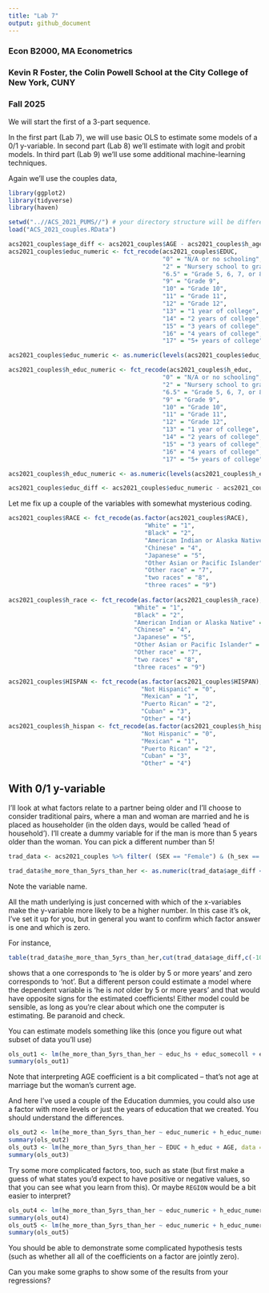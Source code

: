 ---
title: "Lab 7"
output: github_document
---
  
### Econ B2000, MA Econometrics
### Kevin R Foster, the Colin Powell School at the City College of New York, CUNY
### Fall 2025
  
We will start the first of a 3-part sequence.

In the first part (Lab 7), we will use basic OLS to estimate some models of a 0/1 y-variable. In second part (Lab 8) we'll estimate with logit and probit models. In third part (Lab 9) we'll use some additional machine-learning techniques.

Again we'll use the couples data,

```{r warning=FALSE, message=FALSE}
library(ggplot2)
library(tidyverse)
library(haven)

setwd("..//ACS_2021_PUMS//") # your directory structure will be different
load("ACS_2021_couples.RData")

```

```{r echo=FALSE, message=FALSE}
acs2021_couples$age_diff <- acs2021_couples$AGE - acs2021_couples$h_age
acs2021_couples$educ_numeric <- fct_recode(acs2021_couples$EDUC,
                                           "0" = "N/A or no schooling",
                                           "2" = "Nursery school to grade 4",
                                           "6.5" = "Grade 5, 6, 7, or 8",
                                           "9" = "Grade 9",
                                           "10" = "Grade 10",
                                           "11" = "Grade 11",
                                           "12" = "Grade 12",
                                           "13" = "1 year of college",
                                           "14" = "2 years of college",
                                           "15" = "3 years of college",
                                           "16" = "4 years of college",
                                           "17" = "5+ years of college")

acs2021_couples$educ_numeric <- as.numeric(levels(acs2021_couples$educ_numeric))[acs2021_couples$educ_numeric]

acs2021_couples$h_educ_numeric <- fct_recode(acs2021_couples$h_educ,
                                           "0" = "N/A or no schooling",
                                           "2" = "Nursery school to grade 4",
                                           "6.5" = "Grade 5, 6, 7, or 8",
                                           "9" = "Grade 9",
                                           "10" = "Grade 10",
                                           "11" = "Grade 11",
                                           "12" = "Grade 12",
                                           "13" = "1 year of college",
                                           "14" = "2 years of college",
                                           "15" = "3 years of college",
                                           "16" = "4 years of college",
                                           "17" = "5+ years of college")

acs2021_couples$h_educ_numeric <- as.numeric(levels(acs2021_couples$h_educ_numeric))[acs2021_couples$h_educ_numeric]

acs2021_couples$educ_diff <- acs2021_couples$educ_numeric - acs2021_couples$h_educ_numeric

```

Let me fix up a couple of the variables with somewhat mysterious coding.
```{r}
acs2021_couples$RACE <- fct_recode(as.factor(acs2021_couples$RACE),
                                      "White" = "1",
                                      "Black" = "2",
                                      "American Indian or Alaska Native" = "3",
                                      "Chinese" = "4",
                                      "Japanese" = "5",
                                      "Other Asian or Pacific Islander" = "6",
                                      "Other race" = "7",
                                      "two races" = "8",
                                      "three races" = "9")
                                      
acs2021_couples$h_race <- fct_recode(as.factor(acs2021_couples$h_race),
                                   "White" = "1",
                                   "Black" = "2",
                                   "American Indian or Alaska Native" = "3",
                                   "Chinese" = "4",
                                   "Japanese" = "5",
                                   "Other Asian or Pacific Islander" = "6",
                                   "Other race" = "7",
                                   "two races" = "8",
                                   "three races" = "9")

acs2021_couples$HISPAN <- fct_recode(as.factor(acs2021_couples$HISPAN),
                                     "Not Hispanic" = "0",
                                     "Mexican" = "1",
                                     "Puerto Rican" = "2",
                                     "Cuban" = "3",
                                     "Other" = "4")
acs2021_couples$h_hispan <- fct_recode(as.factor(acs2021_couples$h_hispan),
                                     "Not Hispanic" = "0",
                                     "Mexican" = "1",
                                     "Puerto Rican" = "2",
                                     "Cuban" = "3",
                                     "Other" = "4")

```


## With 0/1 y-variable
I'll look at what factors relate to a partner being older and I'll choose to consider traditional pairs, where a man and woman are married and he is placed as householder (in the olden days, would be called 'head of household'). I'll create a dummy variable for if the man is more than 5 years older than the woman. You can pick a different number than 5! 

```{r}
trad_data <- acs2021_couples %>% filter( (SEX == "Female") & (h_sex == "Male") )

trad_data$he_more_than_5yrs_than_her <- as.numeric(trad_data$age_diff < -5)

```

Note the variable name.

All the math underlying is just concerned with which of the x-variables make the y-variable more likely to be a higher number. In this case it's ok, I've set it up for you, but in general you want to confirm which factor answer is one and which is zero.

For instance,
```{r eval=FALSE}
table(trad_data$he_more_than_5yrs_than_her,cut(trad_data$age_diff,c(-100,-10, -5, 0, 5, 10, 100)))
```
shows that a one corresponds to 'he is older by 5 or more years' and zero corresponds to 'not'. But a different person could estimate a model where the dependent variable is 'he is *not* older by 5 or more years' and that would have opposite signs for the estimated coefficients! Either model could be sensible, as long as you're clear about which one the computer is estimating. Be paranoid and check.

You can estimate models something like this (once you figure out what subset of data you'll use)
```{r eval=FALSE}
ols_out1 <- lm(he_more_than_5yrs_than_her ~ educ_hs + educ_somecoll + educ_college + educ_advdeg + AGE, data = trad_data)
summary(ols_out1)
```

Note that interpreting AGE coefficient is a bit complicated -- that's not age at marriage but the woman's current age.

And here I've used a couple of the Education dummies, you could also use a factor with more levels or just the years of education that we created. You should understand the differences. 

```{r eval=FALSE}
ols_out2 <- lm(he_more_than_5yrs_than_her ~ educ_numeric + h_educ_numeric + AGE, data = trad_data)
summary(ols_out2)
ols_out3 <- lm(he_more_than_5yrs_than_her ~ EDUC + h_educ + AGE, data = trad_data)
summary(ols_out3)
```

Try some more complicated factors, too, such as state (but first make a guess of what states you'd expect to have positive or negative values, so that you can see what you learn from this). Or maybe `REGION` would be a bit easier to interpret?

```{r eval=FALSE}
ols_out4 <- lm(he_more_than_5yrs_than_her ~ educ_numeric + h_educ_numeric + AGE + STATEFIP, data = trad_data)
summary(ols_out4)
ols_out5 <- lm(he_more_than_5yrs_than_her ~ educ_numeric + h_educ_numeric + AGE + REGION, data = trad_data)
summary(ols_out5)

```


You should be able to demonstrate some complicated hypothesis tests (such as whether all all of the coefficients on a factor are jointly zero).

Can you make some graphs to show some of the results from your regressions?


